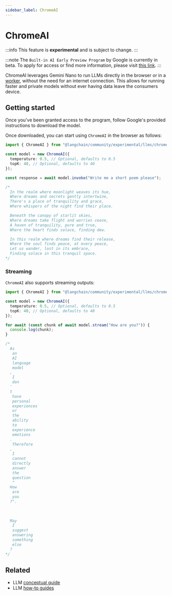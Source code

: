 ```yaml
---
sidebar_label: ChromeAI
---
```



# ChromeAI

:::info
This feature is **experimental** and is subject to change.
:::

:::note
The `Built-in AI Early Preview Program` by Google is currently in beta. To apply for access or find more information, please visit [this link](https://developer.chrome.com/docs/ai/built-in).
:::

ChromeAI leverages Gemini Nano to run LLMs directly in the browser or in a [worker](https://developer.mozilla.org/en-US/docs/Web/API/Worker),
without the need for an internet connection. This allows for running faster and private models without ever having data leave the consumers device.

## Getting started

Once you've been granted access to the program, follow Google's provided instructions to download the model.

Once downloaded, you can start using `ChromeAI` in the browser as follows:

```typescript
import { ChromeAI } from "@langchain/community/experimental/llms/chrome_ai";

const model = new ChromeAI({
  temperature: 0.5, // Optional, defaults to 0.5
  topK: 40, // Optional, defaults to 40
});

const response = await model.invoke("Write me a short poem please");

/*
  In the realm where moonlight weaves its hue,
  Where dreams and secrets gently intertwine,
  There's a place of tranquility and grace,
  Where whispers of the night find their place.

  Beneath the canopy of starlit skies,
  Where dreams take flight and worries cease,
  A haven of tranquility, pure and true,
  Where the heart finds solace, finding dew.

  In this realm where dreams find their release,
  Where the soul finds peace, at every peace,
  Let us wander, lost in its embrace,
  Finding solace in this tranquil space.
*/
```

### Streaming

`ChromeAI` also supports streaming outputs:

```typescript
import { ChromeAI } from "@langchain/community/experimental/llms/chrome_ai";

const model = new ChromeAI({
  temperature: 0.5, // Optional, defaults to 0.5
  topK: 40, // Optional, defaults to 40
});

for await (const chunk of await model.stream("How are you?")) {
  console.log(chunk);
}

/*
  As
   an
   AI
   language
   model
  ,
   I
   don
  '
  t
   have
   personal
   experiences
   or
   the
   ability
   to
   experience
   emotions
  .
   Therefore
  ,
   I
   cannot
   directly
   answer
   the
   question
   "
  How
   are
   you
  ?".
  
  
  
  May
   I
   suggest
   answering
   something
   else
  ?
*/
```

## Related

- LLM [conceptual guide](/docs/concepts/text_llms)
- LLM [how-to guides](/docs/how_to/#llms)
